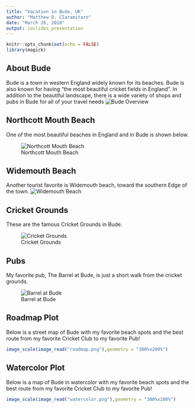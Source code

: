 ```yaml
---
title: "Vacation in Bude, UK"
author: "Matthew D. CIaramitaro"
date: "March 26, 2018"
output: ioslides_presentation
---
```


```r
knitr::opts_chunk$set(echo = FALSE)
library(magick)

```

## About Bude
Bude is a town in western England widely known for its beaches. Bude is also known for having "the most beautiful cricket fields in England". In addition to the beautiful landscape, there is a wide variety of shops and pubs in Bude for all of your travel needs
![Bude Overview](bude.jpg)

## Northcott Mouth Beach
One of the most beautiful beaches in England and in Bude is shown below.

![Northcott Mouth Beach](mouth.jpg)

## Widemouth Beach
Another tourist favorite is Widemouth beach, toward the southern Edge of the town.
![Widemouth Beach](widemouth.jpg)

## Cricket Grounds
These are the famous Cricket Grounds in Bude.


![Cricket Grounds](cricket.jpg)

## Pubs
My favorite pub, The Barrel at Bude, is just a short walk from the cricket grounds.

![Barrel at Bude](pub.jpg)

## Roadmap Plot
Below is a street map of Bude with my favorite beach spots and the best route from my favorite Cricket Club to my favorite Pub!
```r
image_scale(image_read("roadmap.png"),geometry = "300%x200%")
```

## Watercolor Plot
Below is a map of Bude in watercolor with my favorite beach spots and the best route from my favorite Cricket Club to my favorite Pub!
```r
image_scale(image_read("watercolor.png"),geometry = "300%x200%")
```
